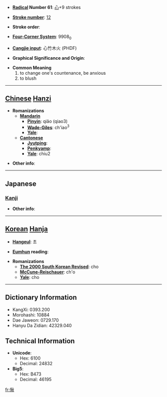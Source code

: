 * '''[[Wiktionary:Chinese radical index| Radical]] Number 61''': [[Wiktionary:Chinese radical index 心|心]]+9 strokes

* '''[[Wiktionary:Chinese total strokes index|Stroke number]]''': [[Wiktionary:Chinese total strokes index 12|12]]

* '''Stroke order''': 

* '''[[Wiktionary:Chinese four corner index|Four-Corner System]]''': 9908<sub>0</sub>

* '''[[Wiktionary:Chinese Cangjie index|Cangjie input]]''': 心竹木火 (PHDF)

* '''Graphical Significance and Origin''': 

* '''Common Meaning'''
*#to change one's countenance, be anxious
*# to blush


----

== [[Chinese]] [[Hanzi]] ==

* '''Romanizations'''
** '''[[Mandarin]]'''
*** '''[[Pinyin]]''': qiǎo (qiao3)
*** '''[[Wade-Giles]]''': ch'iao<sup>3</sup>
*** '''[[Yale]]''': 
** '''[[Cantonese]]'''
*** '''[[Jyutping]]''':
*** '''[[Penkyamp]]''': 
*** '''[[Yale]]''': chiu2

* '''Other info''': 

----

==Japanese==
===[[Kanji]]===
{{kanji|on readings=[[しょう]] (shō), [[しゅう]] (shū)
|kun readings=[[うれえる]] (ureeru), [[さびしい]] (sabishii)
}}

* '''Other info''':  

----

== [[Korean]] [[Hanja]] ==

* '''[[Hangeul]]''': 초

* '''[[Eumhun]] reading''': 

* '''Romanizations'''
** '''[[The 2000 South Korean Revised Romanization|The 2000 South Korean Revised]]''': cho
** '''[[McCune-Reischauer]]''': ch'o
** '''[[Yale]]''': cho

----

== Dictionary Information ==

* KangXi: 0393.200
* Morohashi: 10884
* Dae Jaweon: 0729.170
* Hanyu Da Zidian: 42329.040

== Technical Information ==

* '''Unicode''':
** Hex: 6100
** Decimal: 24832
* '''Big5''':
** Hex: B473
** Decimal: 46195

[[fr:愀]]